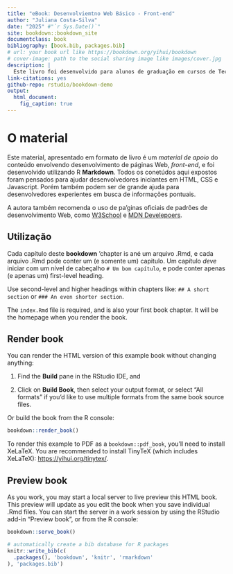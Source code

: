 ```yaml
--- 
title: "eBook: Desenvolviemtno Web Básico - Front-end"
author: "Juliana Costa-Silva"
date: "2025" #"`r Sys.Date()`"
site: bookdown::bookdown_site
documentclass: book
bibliography: [book.bib, packages.bib]
# url: your book url like https://bookdown.org/yihui/bookdown
# cover-image: path to the social sharing image like images/cover.jpg
description: |
  Este livro foi desenvolvido para alunos de graduação em cursos de Tecnologia da Informação com base no conteúdo necessário para atividades de Desenvolvimento Web Básico e disciplinas que permeiam o tema.
link-citations: yes
github-repo: rstudio/bookdown-demo
output: 
  html_document: 
    fig_caption: true
---
```



# O material

Este material, apresentado em formato de livro é um _material de apoio_ do conteúdo envolvendo desenvolvimento de páginas Web, _front_-_end_, e foi desenvolvido utilizando R **Markdown**. Todos os conetúdos aqui expostos foram pensados para ajudar desenvolvedores iniciantes em HTML, CSS e Javascript. Porém também podem ser de grande ajuda para desenvolvedores experientes em busca de informações pontuais.

A autora também recomenda o uso de pa'ginas oficiais de padrões de desenvolvimento Web, como [W3School](https://www.w3schools.com/) e [MDN Develepoers](https://developer.mozilla.org/).

## Utilização 

Cada capítulo deste **bookdown** 'chapter is ané um arquivo .Rmd, e cada arquivo .Rmd pode conter um (e somente um) capitulo. Um capítulo *deve* iniciar com um nível de cabeçalho `# Um bom capítulo`, e pode conter apenas (e apenas um) first-level heading.

Use second-level and higher headings within chapters like: `## A short section` or `### An even shorter section`.

The `index.Rmd` file is required, and is also your first book chapter. It will be the homepage when you render the book.

## Render book

You can render the HTML version of this example book without changing anything:

1. Find the **Build** pane in the RStudio IDE, and

1. Click on **Build Book**, then select your output format, or select "All formats" if you'd like to use multiple formats from the same book source files.

Or build the book from the R console:

```r
bookdown::render_book()
```

To render this example to PDF as a `bookdown::pdf_book`, you'll need to install XeLaTeX. You are recommended to install TinyTeX (which includes XeLaTeX): <https://yihui.org/tinytex/>.

## Preview book

As you work, you may start a local server to live preview this HTML book. This preview will update as you edit the book when you save individual .Rmd files. You can start the server in a work session by using the RStudio add-in "Preview book", or from the R console:

```r
bookdown::serve_book()
```


```r
# automatically create a bib database for R packages
knitr::write_bib(c(
  .packages(), 'bookdown', 'knitr', 'rmarkdown'
), 'packages.bib')
```
